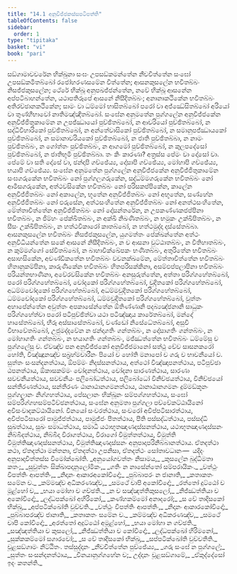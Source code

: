 ```yaml
---
title: "14.1 අනුවිජ්ජකස්සපටිපත්ති"
tableOfContents: false
sidebar:
  order: 1
type: "tipitaka"
basket: "vi"
book: "pari"
---
```



<DynamicBreadcrumb />

<Division number="365" book="pari">

<Paragraph number="1820" book="pari">
සඞ්ගාමාවචරේන භික්ඛුනා සංඝං උපසඞ්කමන්තේන නීචචිත්තේන සංඝෝ උපසඞ්කමිතබ්බෝ රජෝහරණසමේන චිත්තේන; ආසනකුසලේන භවිතබ්බං නිසජ්ජකුසලේන; ථේරේ භික්ඛූ අනුපඛජ්ජන්තේන, නවේ භික්ඛූ ආසනේන අප්පටිබාහන්තේන, යථාපතිරූපේ ආසනේ නිසීදිතබ්බං; අනානාකථිකේන භවිතබ්බං අතිරච්ඡානකථිකේන; සාමං වා ධම්මෝ භාසිතබ්බෝ පරෝ වා අජ්ඣේසිතබ්බෝ අරියෝ වා තුණ්හීභාවෝ නාතිමඤ්ඤිතබ්බෝ.
</Paragraph>

<Paragraph number="1821" book="pari">
සංඝේන අනුමතේන පුග්ගලේන අනුවිජ්ජකේන අනුවිජ්ජිතුකාමේන න උපජ්ඣායෝ පුච්ඡිතබ්බෝ, න ආචරියෝ පුච්ඡිතබ්බෝ, න සද්ධිවිහාරිකෝ පුච්ඡිතබ්බෝ, න අන්තේවාසිකෝ පුච්ඡිතබ්බෝ, න සමානුපජ්ඣායකෝ පුච්ඡිතබ්බෝ, න සමානාචරියකෝ පුච්ඡිතබ්බෝ, න ජාති පුච්ඡිතබ්බා, න නාමං පුච්ඡිතබ්බං, න ගෝත්තං පුච්ඡිතබ්බං, න ආගමෝ පුච්ඡිතබ්බෝ, න කුලපදේසෝ පුච්ඡිතබ්බෝ, න ජාතිභූමි පුච්ඡිතබ්බා. තං කිං කාරණා? අත්‍රස්ස පේමං වා දෝසෝ වා. පේමේ වා සති දෝසේ වා, ඡන්දාපි ගච්ඡේය්‍ය, දෝසාපි ගච්ඡේය්‍ය, මෝහාපි ගච්ඡේය්‍ය, භයාපි ගච්ඡේය්‍ය.
</Paragraph>

<Paragraph number="1822" book="pari">
සංඝේන අනුමතේන පුග්ගලේන අනුවිජ්ජකේන අනුවිජ්ජිතුකාමේන සංඝගරුකේන භවිතබ්බං නෝ පුග්ගලගරුකේන, සද්ධම්මගරුකේන භවිතබ්බං නෝ ආමිසගරුකේන, අත්ථවසිකේන භවිතබ්බං නෝ පරිසකප්පිකේන, කාලේන අනුවිජ්ජිතබ්බං නෝ අකාලේන, භූතේන අනුවිජ්ජිතබ්බං නෝ අභූතේන, සණ්හේන අනුවිජ්ජිතබ්බං නෝ ඵරුසේන, අත්ථසංහිතේන අනුවිජ්ජිතබ්බං නෝ අනත්ථසංහිතේන, මේත්තාචිත්තේන අනුවිජ්ජිතබ්බං නෝ දෝසන්තරේන, න උපකණ්ණකජප්පිනා භවිතබ්බං, න ජිම්හං පේක්ඛිතබ්බං, න අක්ඛි නිඛණිතබ්බං, න භමුකං උක්ඛිපිතබ්බං, න සීසං උක්ඛිපිතබ්බං, න හත්ථවිකාරෝ කාතබ්බෝ, න හත්ථමුද්දා දස්සේතබ්බා.
</Paragraph>

<Paragraph number="1823" book="pari">
ආසනකුසලේන භවිතබ්බං නිසජ්ජකුසලේන, යුගමත්තං පේක්ඛන්තේන අත්ථං අනුවිධියන්තේන සකේ ආසනේ නිසීදිතබ්බං, න ච ආසනා වුට්ඨාතබ්බං, න වීතිහාතබ්බං, න කුම්මග්ගෝ සේවිතබ්බෝ, න බාහාවික්ඛේපකං භණිතබ්බං, අතුරිතේන භවිතබ්බං අසාහසිකේන, අචණ්ඩිකතේන භවිතබ්බං වචනක්ඛමේන, මේත්තාචිත්තේන භවිතබ්බං හිතානුකම්පිනා, කාරුණිකේන භවිතබ්බං හිතපරිසක්කිනා, අසම්ඵප්පලාපිනා භවිතබ්බං පරියන්තභාණිනා, අවේරවසිකේන භවිතබ්බං අනසුරුත්තේන, අත්තා පරිග්ගහේතබ්බෝ, පරෝ පරිග්ගහේතබ්බෝ, චෝදකෝ පරිග්ගහේතබ්බෝ, චුදිතකෝ පරිග්ගහේතබ්බෝ, අධම්මචෝදකෝ පරිග්ගහේතබ්බෝ, අධම්මචුදිතකෝ පරිග්ගහේතබ්බෝ, ධම්මචෝදකෝ පරිග්ගහේතබ්බෝ, ධම්මචුදිතකෝ පරිග්ගහේතබ්බෝ, වුත්තං අහාපේන්තේන අවුත්තං අපකාසේන්තේන ඕතිණ්ණානි පදබ්‍යඤ්ජනානි සාධුකං පරිග්ගහේත්වා පරෝ පටිපුච්ඡිත්වා යථා පටිඤ්ඤාය කාරේතබ්බෝ, මන්දෝ හාසේතබ්බෝ, භීරූ අස්සාසේතබ්බෝ, චණ්ඩෝ නිසේධේතබ්බෝ, අසුචි විභාවේතබ්බෝ, උජුමද්දවේන න ඡන්දාගතිං ගන්තබ්බං, න දෝසාගතිං ගන්තබ්බං, න මෝහාගතිං ගන්තබ්බං, න භයාගතිං ගන්තබ්බං, මජ්ඣත්තේන භවිතබ්බං ධම්මේසු ච පුග්ගලේසු ච. ඒවඤ්ච පන අනුවිජ්ජකෝ අනුවිජ්ජමානෝ සත්ථු චේව සාසනකරෝ හෝති, විඤ්ඤූනඤ්ච සබ්‍රහ්මචාරීනං පියෝ ච හෝති මනාපෝ ච ගරු ච භාවනීයෝ ච.
</Paragraph>

</Division>
<Division number="366" book="pari">

<Paragraph number="1824" book="pari">
සුත්තං සංසන්දනත්ථාය, ඕපම්මං නිදස්සනත්ථාය, අත්ථෝ විඤ්ඤාපනත්ථාය, පටිපුච්ඡා ඨපනත්ථාය, ඕකාසකම්මං චෝදනත්ථාය, චෝදනා සාරණත්ථාය, සාරණා සවචනීයත්ථාය, සවචනීයං පලිබෝධත්ථාය, පලිබෝධෝ විනිච්ඡයත්ථාය, විනිච්ඡයෝ සන්තීරණත්ථාය, සන්තීරණං ඨානාඨානගමනත්ථාය, ඨානාඨානගමනං දුම්මඞ්කූනං පුග්ගලානං නිග්ගහත්ථාය, පේසලානං භික්ඛූනං සම්පග්ගහත්ථාය, සංඝෝ සම්පරිග්ගහසම්පටිච්ඡනත්ථාය, සංඝේන අනුමතා පුග්ගලා පච්චේකට්ඨායිනෝ අවිසංවාදකට්ඨායිනෝ.
</Paragraph>

<Paragraph number="1825" book="pari">
විනයෝ සංවරත්ථාය, සංවරෝ අවිප්පටිසාරත්ථාය, අවිප්පටිසාරෝ පාමුජ්ජත්ථාය, පාමුජ්ජං පීතත්ථාය, පීති පස්සද්ධත්ථාය, පස්සද්ධි සුඛත්ථාය, සුඛං සමාධත්ථාය, සමාධි යථාභූතඤාණදස්සනත්ථාය, යථාභූතඤාණදස්සනං නිබ්බිදත්ථාය, නිබ්බිදා විරාගත්ථාය, විරාගෝ විමුත්තත්ථාය, විමුත්ති විමුත්තිඤාණදස්සනත්ථාය, විමුත්තිඤාණදස්සනං අනුපාදාපරිනිබ්බානත්ථාය. ඒතදත්ථා කථා, ඒතදත්ථා මන්තනා, ඒතදත්ථා උපනිසා, ඒතදත්ථං සෝතාවධානං—  යදිදං අනුපාදාචිත්තස්ස විමෝක්ඛෝති.
</Paragraph>

</Division>
<Division number="367" book="pari">

<Paragraph number="1826" type="verses" book="pari">
_අනුයෝගවත්තං නිසාමය,_  
_කුසලේන බුද්ධිමතා කතං;_  
_සුවුත්තං සික්ඛාපදානුලෝමිකං,_  
_ගතිං න නාසේන්තෝ සම්පරායිකං._  

</Paragraph>

<Paragraph number="1827" type="verses" book="pari">
_වත්ථුං විපත්තිං ආපත්තිං,_  
_නිදානං ආකාරඅකෝවිදෝ;_  
_පුබ්බාපරං න ජානාති,_  
_කතාකතං සමේන ච._  

</Paragraph>

<Paragraph number="1828" type="verses" book="pari">
_කම්මඤ්ච අධිකරණඤ්ච,_  
_සමථේ චාපි අකෝවිදෝ;_  
_රත්තෝ දුට්ඨෝ ච මූළ්හෝ ච,_  
_භයා මෝහා ච ගච්ඡති._  

</Paragraph>

<Paragraph number="1829" type="verses" book="pari">
_න ච සඤ්ඤත්තිකුසලෝ,_  
_නිජ්ඣත්තියා ච අකෝවිදෝ;_  
_ලද්ධපක්ඛෝ අහිරිකෝ,_  
_කණ්හකම්මෝ අනාදරෝ;_  
_ස වේ තාදිසකෝ භික්ඛු,_  
_අප්පටික්ඛෝති වුච්චති._  

</Paragraph>

<Paragraph number="1830" type="verses" book="pari">
_වත්ථුං විපත්තිං ආපත්තිං,_  
_නිදානං ආකාරකෝවිදෝ;_  
_පුබ්බාපරඤ්ච ජානාති,_  
_කතාකතං සමේන ච._  

</Paragraph>

<Paragraph number="1831" type="verses" book="pari">
_කම්මඤ්ච අධිකරණඤ්ච,_  
_සමථේ චාපි කෝවිදෝ;_  
_අරත්තෝ අදුට්ඨෝ අමූළ්හෝ,_  
_භයා මෝහා න ගච්ඡති._  

</Paragraph>

<Paragraph number="1832" type="verses" book="pari">
_සඤ්ඤත්තියා ච කුසලෝ,_  
_නිජ්ඣත්තියා ච කෝවිදෝ;_  
_ලද්ධපක්ඛෝ හිරිමනෝ,_  
_සුක්කකම්මෝ සගාරවෝ;_  
_ස වේ තාදිසකෝ භික්ඛු,_  
_සප්පටික්ඛෝති වුච්චතීති._  


</Paragraph>
</Division>

<Paragraph number="1833" type="center" book="pari">
චූළසඞ්ගාමං නිට්ඨිතං.



</Paragraph>

<Paragraph number="1834" type="center" book="pari">
තස්සුද්දානං


</Paragraph>

<Paragraph number="1835" type="verses" book="pari">
_නීචචිත්තේන පුච්ඡේය්‍ය,_  
_ගරු සංඝේ න පුග්ගලේ;_  
_සුත්තං සංසන්දනත්ථාය,_  
_විනයානුග්ගහේන ච;_  
උද්දානං චූළසඞ්ගාමේ,_  
_ඒකුද්දේසෝ ඉදං කතන්ති._
</Paragraph>